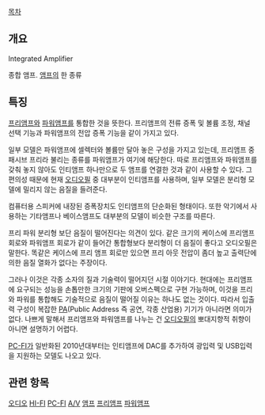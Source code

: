 [[목차]]
== 개요 ==
Integrated Amplifier

종합 앰프. [[앰프]]의 한 종류

== 특징 ==
[[프리앰프]]와 [[파워앰프]]를 통합한 것을 뜻한다. 프리앰프의 전류 증폭 및 볼륨 조정, 채널 선택 기능과 파워앰프의 전압 증폭 기능을 같이 가지고 있다. 

일부 모델은 파워앰프에 셀렉터와 볼륨만 달아 놓은 구성을 가지고 있는데, 프리앰프 중 패시브 프리라 불리는 종류를 파워앰프가 여기에 해당한다. 따로 프리앰프와 파워앰프를 갖춰 놓지 않아도 인티앰프 하나만으로 두 앰프를 연결한 것과 같이 사용할 수 있다. 그 편의성 때문에 현재 [[오디오필]] 중 대부분이 인티앰프를 사용하며, 일부 모델은 분리형 모델에 밀리지 않는 음질을 들려준다.

컴퓨터용 스피커에 내장된 증폭장치도 인티앰프의 단순화된 형태이다. 또한 악기에서 사용하는 기타앰프나 베이스앰프도 대부분의 모델이 비슷한 구조를 따른다.

프리 파워 분리형 보단 음질이 떨어진다는 의견이 있다. 같은 크기의 케이스에 프리앰프 회로와 파워앰프 회로가 같이 들어간 통합형보다 분리형이 더 음질이 좋다고 오디오필은 말한다. 똑같은 케이스에 프리 앰프 회로만 있으면 프리 아웃 전압이 좀더 높고 출력단에 의한 음질 열화가 없다는 주장이다. 

그러나 이것은 각종 소자의 질과 기술력이 떨어지던 시절 이야기다. 현대에는 프리앰프에 요구되는 성능을 손톱만한 크기의 기판에 오버스펙으로 구현 가능하며, 이것을 프리와 파워를 통합해도 기술적으로 음질이 떨어질 이유는 하나도 없는 것이다. 따라서 입출력 구성이 복잡한 [[PA]](Public Address 즉 공연, 각종 산업용) 기기가 아니라면 의미가 없다. 나쁘게 말해서 프리앰프와 파워앰프를 나누는 건 [[오디오필]]의 뽀대지향적 취향이 아니면 설명하기 어렵다. 

[[PC-FI]]가 일반화된 2010년대부터는 인티앰프에 DAC를 추가하여 광입력 및 USB입력을 지원하는 모델도 나오고 있다. 

== 관련 항목 ==
[[오디오]]
[[HI-FI]]
[[PC-FI]]
[[A/V]]
[[앰프]]
[[프리앰프]]
[[파워앰프]]
